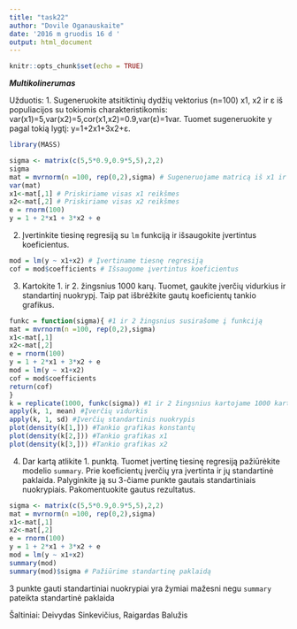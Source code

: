 ```yaml
---
title: "task22"
author: "Dovile Oganauskaite"
date: '2016 m gruodis 16 d '
output: html_document
---
```


```r
knitr::opts_chunk$set(echo = TRUE)
```
***Multikolinerumas***

Užduotis: 
1. Sugeneruokite atsitiktinių dydžių vektorius (n=100)  x1, x2 ir ε iš populiacijos su tokiomis charakteristikomis:
 var(x1)=5,var(x2)=5,cor(x1,x2)=0.9,var(ε)=1var.
Tuomet sugeneruokite y pagal tokią lygtį:
y=1+2x1+3x2+ε.
```r
library(MASS)
```

```r
sigma <- matrix(c(5,5*0.9,0.9*5,5),2,2)
sigma
mat = mvrnorm(n =100, rep(0,2),sigma) # Sugeneruojame matricą iš x1 ir x2
var(mat)
x1<-mat[,1] # Priskiriame visas x1 reikšmes
x2<-mat[,2] # Priskiriame visas x2 reikšmes
e = rnorm(100)
y = 1 + 2*x1 + 3*x2 + e
```


2. Įvertinkite tiesinę regresiją su `lm` funkciją ir išsaugokite įvertintus koeficientus.

```r
mod = lm(y ~ x1+x2) # Įvertiname tiesnę regresiją
cof = mod$coefficients # Išsaugome įvertintus koeficientus
```


3. Kartokite 1. ir 2. žingsnius 1000 karų. Tuomet, gaukite įverčių vidurkius ir standartinį nuokrypį. Taip pat išbrėžkite gautų koeficientų tankio grafikus.

```r
funkc = function(sigma){ #1 ir 2 žingsnius susirašome į funkciją
mat = mvrnorm(n =100, rep(0,2),sigma)
x1<-mat[,1]
x2<-mat[,2]
e = rnorm(100)
y = 1 + 2*x1 + 3*x2 + e
mod = lm(y ~ x1+x2)
cof = mod$coefficients
return(cof)
}
k = replicate(1000, funkc(sigma)) #1 ir 2 žingsnius kartojame 1000 kartų
apply(k, 1, mean) #Įverčių vidurkis
apply(k, 1, sd) #Įverčių standartinis nuokrypis
plot(density(k[1,])) #Tankio grafikas konstantų
plot(density(k[2,])) #Tankio grafikas x1
plot(density(k[3,])) #Tankio grafikas x2
```

4. Dar kartą atlikite 1. punktą. Tuomet įvertinę tiesinę regresiją pažiūrėkite modelio `summary`. Prie koeficientų įverčių yra įvertinta ir jų standartinė paklaida. Palyginkite ją su 3-čiame punkte gautais standartiniais nuokrypiais. Pakomentuokite gautus rezultatus.

```r
sigma <- matrix(c(5,5*0.9,0.9*5,5),2,2)
mat = mvrnorm(n =100, rep(0,2),sigma)
x1<-mat[,1]
x2<-mat[,2]
e = rnorm(100)
y = 1 + 2*x1 + 3*x2 + e
mod = lm(y ~ x1+x2)
summary(mod)
summary(mod)$sigma # Pažiūrime standartinę paklaidą
```

3 punkte gauti standartiniai nuokrypiai yra žymiai mažesni negu `summary` pateikta standartinė paklaida

Šaltiniai: Deivydas Sinkevičius, Raigardas Balužis